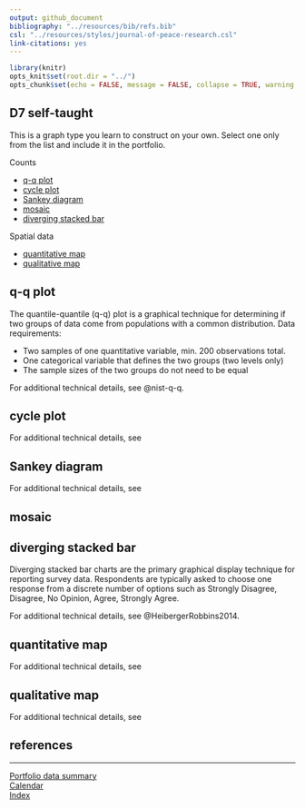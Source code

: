 ```yaml
---
output: github_document
bibliography: "../resources/bib/refs.bib" 
csl: "../resources/styles/journal-of-peace-research.csl"
link-citations: yes
---
```


```r
library(knitr)
opts_knit$set(root.dir = "../")
opts_chunk$set(echo = FALSE, message = FALSE, collapse = TRUE, warning = FALSE)
```

## D7 self-taught 

This is a graph type you learn to construct on your own. Select one only from the list and include it in the portfolio. 

Counts 

- [q-q plot]  
- [cycle plot]  
- [Sankey diagram]  
- [mosaic]  
- [diverging stacked bar]  

Spatial data 

- [quantitative map]  
- [qualitative map]  









## q-q plot

The quantile-quantile (q-q) plot is a graphical technique for determining if two groups of data come from populations with a common distribution. Data requirements: 

- Two samples of one quantitative variable, min. 200 observations total. 
- One categorical variable that defines the two groups (two levels only) 
- The sample sizes of the two groups do not need to be equal 
  
For additional technical details, see @nist-q-q. 




## cycle plot 



For additional technical details, see 



## Sankey diagram	




For additional technical details, see 


## mosaic	




## diverging stacked bar 

Diverging stacked bar charts are the primary graphical display technique for reporting survey data. Respondents are typically asked to choose one response from a discrete number of options such as Strongly Disagree, Disagree, No Opinion, Agree, Strongly Agree. 



For additional technical details, see @HeibergerRobbins2014. 





## quantitative map	


For additional technical details, see 




## qualitative map 

For additional technical details, see 




## references

<div id="refs"></div>



---    
[Portfolio data summary](cm301_portfolio_data-types.md)    
[Calendar](../README.md#calendar)    
[Index](../README.md#index) 
